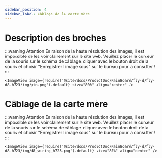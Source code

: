 ```yaml
---
sidebar_position: 4
sidebar_label: Câblage de la carte mère
---
```




# Description des broches

:::warning Attention
En raison de la haute résolution des images, il est impossible de les voir clairement sur le site web. Veuillez placer le curseur de la souris sur le schéma de câblage, cliquer avec le bouton droit de la souris et choisir "Enregistrer l'image sous" sur le bureau pour la consulter !
:::

    <ImageView image={require('@site/docs/ProductDoc/MainBoard/fly-d/fly-d8-h723/img/pin.png').default} size="80%" align="center" />


# Câblage de la carte mère

:::warning Attention
En raison de la haute résolution des images, il est impossible de les voir clairement sur le site web. Veuillez placer le curseur de la souris sur le schéma de câblage, cliquer avec le bouton droit de la souris et choisir "Enregistrer l'image sous" sur le bureau pour la consulter !
:::

    <ImageView image={require('@site/docs/ProductDoc/MainBoard/fly-d/fly-d8-h723/img/d8_wiring_h723.png').default} size="80%" align="center" />
